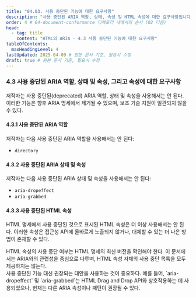 ```yaml
---
title: "04.03. 사용 중단된 기능에 대한 요구사항"
description: "사용 중단된 ARIA 역할, 상태, 속성 및 HTML 속성에 대한 요구사항입니다."
order: 4 # 04-document-conformance 디렉토리 내에서의 순서 (02 다음)
head:
  - tag: title
    content: "HTML의 ARIA - 4.3 사용 중단된 기능에 대한 요구사항"
tableOfContents:
  maxHeadingLevel: 4
lastUpdated: 2025-04-09 # 원본 문서 기준, 필요시 수정
draft: true # 원본 문서 기준, 필요시 수정
---
```



<AriaInHtmlLayout>

### 4.3 사용 중단된 ARIA 역할, 상태 및 속성, 그리고 속성에 대한 요구사항

저작자는 사용 중단된(deprecated) ARIA 역할, 상태 및 속성을 사용해서는 안 된다. 이러한 기능은 향후 ARIA 명세에서 제거될 수 있으며, 보조 기술 지원이 일관되지 않을 수 있다.

#### 4.3.1 사용 중단된 ARIA 역할

저작자는 다음 사용 중단된 ARIA 역할을 사용해서는 안 된다:

*   `directory`

#### 4.3.2 사용 중단된 ARIA 상태 및 속성

저작자는 다음 사용 중단된 ARIA 상태 및 속성을 사용해서는 안 된다:

*   `aria-dropeffect`
*   `aria-grabbed`

#### 4.3.3 사용 중단된 HTML 속성

HTML 명세에서 사용 중단된 것으로 표시된 HTML 속성은 더 이상 사용해서는 안 된다. 이러한 속성은 접근성 API에 올바르게 노출되지 않거나, 대체할 수 있는 더 나은 방법이 존재할 수 있다.

<Aside type="caution" title="주의">
HTML 속성의 사용 중단 여부는 HTML 명세의 최신 버전을 확인해야 한다. 이 문서에서는 ARIA와의 관련성을 중심으로 다루며, HTML 속성 자체의 사용 중단 목록을 모두 제공하지는 않는다.
</Aside>

<Aside type="note">
사용 중단된 기능 대신 권장되는 대안을 사용하는 것이 중요하다. 예를 들어, `aria-dropeffect` 및 `aria-grabbed`는 HTML Drag and Drop API와 상호작용하는 데 사용되었으나, 현재는 다른 ARIA 속성이나 패턴이 권장될 수 있다.
</Aside>

</AriaInHtmlLayout>